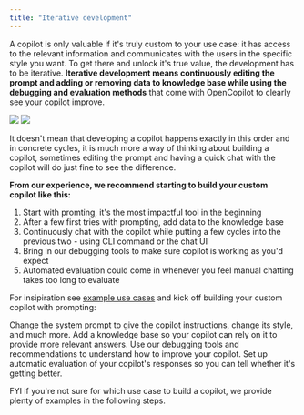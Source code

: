 ```yaml
---
title: "Iterative development"
---
```


A copilot is only valuable if it's truly custom to your use case: it has access to the relevant
information and communicates with the users in the specific style you want. 
To get there and unlock it's true value, the development has to be iterative. 
**Iterative development means continuously editing the prompt and adding or removing data to knowledge base 
while using the debugging and evaluation methods** that come with OpenCopilot to clearly see your copilot improve.

<img className="block dark:hidden" src="/images/iterative_dev_light.png" />
<img className="hidden dark:block" src="/images/iterative_dev_dark.png" />

It doesn't mean that developing a copilot happens exactly in this order and in concrete cycles, 
it is much more a way of thinking about building a copilot, sometimes editing the prompt
and having a quick chat with the copilot will do just fine to see the difference.

**From our experience, we recommend starting to build your custom copilot like this:**
1. Start with promting, it's the most impactful tool in the beginning
2. After a few first tries with prompting, add data to the knowledge base
3. Continuously chat with the copilot while putting a few cycles into the previous two - using CLI command or the chat UI
4. Bring in our debugging tools to make sure copilot is working as you'd expect
5. Automated evaluation could come in whenever you feel manual chatting takes too long to evaluate

For insipiration see [example use cases](/welcome/overview#use-cases) and kick off building your custom copilot with prompting:

<CardGroup cols={2}>
  <Card
    title="Prompting"
    icon="i-cursor"
    href="/create/prompting"
  >
    Change the system prompt to give the copilot instructions, change its style, and much more.
  </Card>
  <Card
    title="Knowledge base"
    icon="books"
    href="/create/knowledge-base"
  >
    Add a knowledge base so your copilot can rely on it to provide more relevant answers.
  </Card>
  <Card
    title="Debugging"
    icon="bug"
    href="/create/debugging"
  >
  Use our debugging tools and recommendations to understand how to improve your copilot.
  </Card>
  <Card
    title="Evaluation"
    icon="ruler"
    href="/create/evaluation"
  >
  Set up automatic evaluation of your copilot's responses so you can tell whether it's getting better.
  </Card>

</CardGroup>
  
FYI if you're not sure for which use case to build a copilot, we provide plenty of examples in the following steps. 
